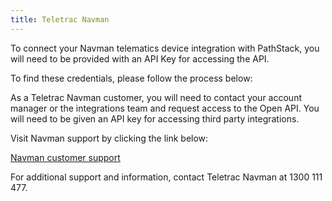 ```yaml
---
title: Teletrac Navman
---
```


To connect your Navman telematics device integration with PathStack, you will need to be provided with an API Key for
accessing the API.

To find these credentials, please follow the process below:

As a Teletrac Navman customer, you will need to contact your account manager or the integrations team and request access
to the Open API. You will need to be given an API key for accessing third party integrations.

Visit Navman support by clicking the link below:

[Navman customer support](https://www.teletracnavman.co.uk/support/customer-resource/api-request)

<Warning>For additional support and information, contact Teletrac Navman at 1300 111 477. </Warning>

